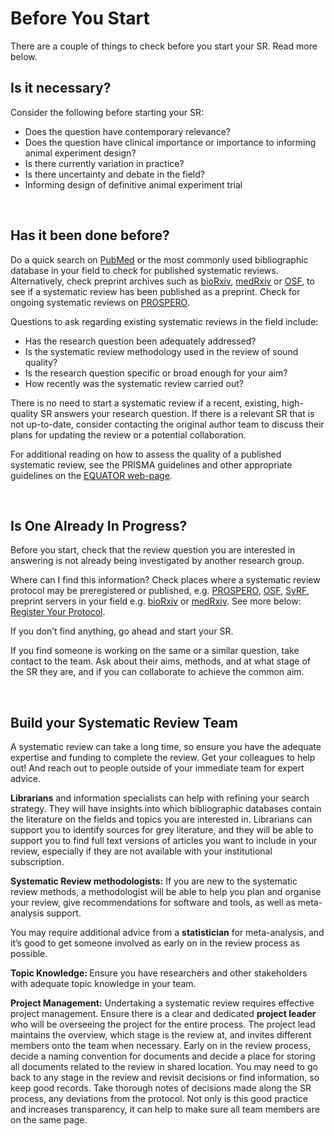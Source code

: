 # Before You Start {#b4ustart}

There are a couple of things to check before you start your SR. Read more below. 

## Is it necessary?

Consider the following before starting your SR: 

- Does the question have contemporary relevance?
- Does the question have clinical importance or importance to informing animal experiment design? 
- Is there currently variation in practice?
- Is there uncertainty and debate in the field?
- Informing design of definitive animal experiment trial

<br>


## Has it been done before? 

Do a quick search on [PubMed](https://pubmed.ncbi.nlm.nih.gov/){target="_blank"} or the most commonly used bibliographic database in your field to check for published systematic reviews. Alternatively, check preprint archives such as [bioRxiv](https://www.biorxiv.org/){target="_blank"}, [medRxiv](https://www.medrxiv.org/){target="_blank"} or [OSF](https://osf.io/){target="_blank"}, to see if a systematic review has been published as a preprint. Check for ongoing systematic reviews on [PROSPERO](https://www.crd.york.ac.uk/prospero/){target="_blank"}.

Questions to ask regarding existing systematic reviews in the field include: 

- Has the research question been adequately addressed? 
- Is the systematic review methodology used in the review of sound quality? 
- Is the research question specific or broad enough for your aim?
- How recently was the systematic review carried out?

There is no need to start a systematic review if a recent, existing, high-quality SR answers your research question. If there is a relevant SR that is not up-to-date, consider contacting the original author team to discuss their plans for updating the review or a potential collaboration. 

For additional reading on how to assess the quality of a published systematic review, see the PRISMA guidelines and other appropriate guidelines on the [EQUATOR web-page](https://www.equator-network.org/){target="_blank"}. 

<br>


## Is One Already In Progress?

Before you start, check that the review question you are interested in answering is not already being investigated by another research group. 

Where can I find this information? 
Check places where a systematic review protocol may be preregistered or published, e.g. [PROSPERO](https://www.crd.york.ac.uk/prospero/){target="_blank"}, <a href="https://osf.io/">OSF</a>, [SyRF](http://syrf.org.uk/){target="_blank"}, preprint servers in your field e.g. [bioRxiv](https://www.biorxiv.org/){target="_blank"} or [medRxiv](https://www.medrxiv.org/){target="_blank"}. See more below: [Register Your Protocol](#register-your-protocol){target="_blank"}. 

If you don't find anything, go ahead and start your SR. 

If you find someone is working on the same or a similar question, take contact to the team. Ask about their aims, methods, and at what stage of the SR they are, and if you can collaborate to achieve the common aim. 

<br>



## Build your Systematic Review Team


A systematic review can take a long time, so ensure you have the adequate expertise and funding to complete the review. Get your colleagues to help out! And reach out to people outside of your immediate team for expert advice. 

**Librarians** and information specialists can help with refining your search strategy. They will have insights into which bibliographic databases contain the literature on the fields and topics you are interested in. Librarians can support you to identify sources for grey literature, and they will be able to support you to find full text versions of articles you want to include in your review, especially if they are not available with your institutional subscription. 


**Systematic Review methodologists:** 
If you are new to the systematic review methods, a methodologist will be able to help you plan and organise your review, give recommendations for software and tools, as well as meta-analysis support. 

You may require additional advice from a **statistician** for meta-analysis, and it's good to get someone involved as early on in the review process as possible. 


**Topic Knowledge: **
Ensure you have researchers and other stakeholders with adequate topic knowledge in your team. 


**Project Management:**
Undertaking a systematic review requires effective project management. 
Ensure there is a clear and dedicated **project leader** who will be overseeing the project for the entire process. The project lead maintains the overview, which stage is the review at, and invites different members onto the team when necessary. 
Early on in the review process, decide a naming convention for documents and decide a place for storing all documents related to the review in shared location. You may need to go back to any stage in the review and revisit decisions or find information, so keep good records. Take thorough notes of decisions made along the SR process, any deviations from the protocol. Not only is this good practice and increases transparency, it can help to make sure all team members are on the same page. 

<br>
